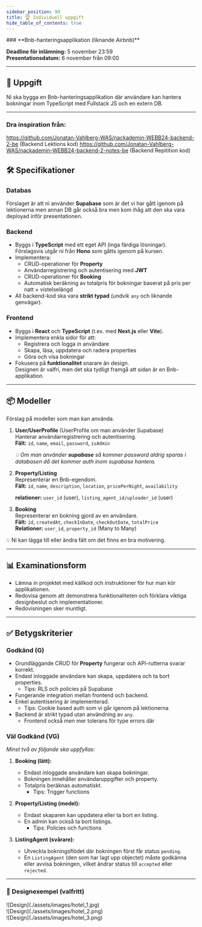 ```yaml
---
sidebar_position: 99
title: 🏆 Individuell uppgift
hide_table_of_contents: true
---
```



<ContentCountdownWrapper datetime="2025-08-25T09:00:00Z">
### **Bnb-hanteringsapplikation (liknande Airbnb)**

**Deadline för inlämning:** 5 november 23:59  
**Presentationsdatum:** 6 november från 09:00

---

## 🎯 Uppgift
Ni ska bygga en Bnb-hanteringsapplikation där användare kan hantera bokningar inom TypeScript med Fullstack JS och en extern DB.

---
### Dra inspiration från:
https://github.com/Jonatan-Vahlberg-WAS/nackademin-WEBB24-backend-2-be (Backend Lektions kod)
https://github.com/Jonatan-Vahlberg-WAS/nackademin-WEBB24-backend-2-notes-be (Backend Repitition kod)

## 🛠 Specifikationer

### Databas
Förslaget är att ni använder **Supabase** som är det vi har gått igenom på lektionerna men annan DB går också bra men kom ihåg att den ska vara deployad inför presentationen.

### Backend
- Byggs i **TypeScript** med ett eget API (inga färdiga lösningar).  
  Förslagsvis utgår ni från **Hono** som gåtts igenom på kursen.
- Implementera:
  - CRUD-operationer för **Property**
  - Användarregistrering och autentisering med **JWT**
  - CRUD-operationer för **Booking**
  - Automatisk beräkning av totalpris för bokningar baserat på pris per natt × vistelselängd
- All backend-kod ska vara **strikt typad** (undvik `any` och liknande genvägar).

### Frontend
- Byggs i **React** och **TypeScript** (t.ex. med **Next.js** eller **Vite**).
- Implementera enkla sidor för att:
  - Registrera och logga in användare
  - Skapa, läsa, uppdatera och radera properties
  - Göra och visa bokningar
- Fokusera på **funktionalitet** snarare än design.  
  Designen är valfri, men det ska tydligt framgå att sidan är en Bnb-applikation.

---

## 📦 Modeller
Förslag på modeller som man kan använda.
1. **User/UserProfile** (UserProfile om man använder Supabase)  
   Hanterar användarregistrering och autentisering.  
   **Fält:** `id`, `name`, `email`, `password`, `isAdmin`
   
   *💡 Om man använder **supabase** så kommer password aldrig sparas i databasen då det kommer auth inom supabase hantera.*

2. **Property/Listing**  
   Representerar en Bnb-egendom.  
   **Fält:** `id`, `name`, `description`, `location`, `pricePerNight`, `availability`
   
   **relationer:** `user_id` (user), `listing_agent_id/uploader_id` (user)

3. **Booking**  
   Representerar en bokning gjord av en användare.  
   **Fält:** `id`, `createdAt`, `checkInDate`, `checkOutDate`, `totalPrice`  
   **Relationer:** `user_id`, `property_id` (Many to Many)

<aside>
💡 Ni kan lägga till eller ändra fält om det finns en bra motivering.
</aside>

---

## 📊 Examinationsform
- Lämna in projektet med källkod och instruktioner för hur man kör applikationen.  
- Redovisa genom att demonstrera funktionaliteten och förklara viktiga designbeslut och implementationer.  
- Redovisningen sker muntligt.

---

## ✅ Betygskriterier

### Godkänd (G)
- Grundläggande CRUD för **Property** fungerar och API-rutterna svarar korrekt.  
- Endast inloggade användare kan skapa, uppdatera och ta bort properties.
   - Tips: RLS och policies på Supabase
- Fungerande integration mellan frontend och backend.  
- Enkel autentisering är implementerad.  
   - Tips: Cookie based auth som vi går igenom på lektionerna
- Backend är strikt typad utan användning av `any`.
   - Frontend också men mer tolerans för type errors där

### Väl Godkänd (VG)  
*Minst två av följande ska uppfyllas:*

1. **Booking (lätt):**  
   - Endast inloggade användare kan skapa bokningar.  
   - Bokningen innehåller användaruppgifter och property.  
   - Totalpris beräknas automatiskt.
      - Tips: Trigger functions


2. **Property/Listing (medel):**  
   - Endast skaparen kan uppdatera eller ta bort en listing.  
   - En admin kan också ta bort listings.
      - Tips: Policies och functions

3. **ListingAgent (svårare):**  
   - Utveckla bokningsflödet där bokningen först får status `pending`.  
   - En `ListingAgent` (den som har lagt upp objectet) måste godkänna eller avvisa bokningen, vilket ändrar status till `accepted` eller `rejected`.

---

### 🎨 Designexempel (valfritt)
<div className="flex flex-row flex-wrap gap-16">
<div className="flex h-150 w-150">
![Design](./assets/images/hotel_1.jpg)
</div>
<div className="flex h-150 w-150">
![Design](./assets/images/hotel_2.png)
</div>
<div className="flex h-150 w-150">
![Design](./assets/images/hotel_3.png)
</div>
</div>

</ContentCountdownWrapper>
